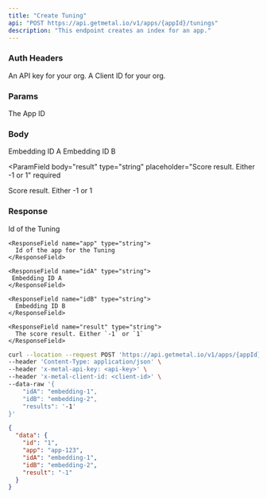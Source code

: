 ```yaml
---
title: "Create Tuning"
api: "POST https://api.getmetal.io/v1/apps/{appId}/tunings"
description: "This endpoint creates an index for an app."
---
```


### Auth Headers

<ParamField required header="x-metal-api-key" type="string">
  An API key for your org.
</ParamField>

<ParamField required header="x-metal-client-id" type="string">
  A Client ID for your org.
</ParamField>

### Params

<ParamField required path="appId" type="string">
  The App ID
</ParamField>

### Body

<ParamField body="idA" type="string" placeholder="Embedding ID A" required>
  Embedding ID A
</ParamField>

<ParamField body="idB" type="string" placeholder="Embedding ID B" required>
  Embedding ID B
</ParamField>

<ParamField
  body="result"
  type="string"
  placeholder="Score result. Either -1 or 1"
  required
>
  Score result. Either -1 or 1
</ParamField>

### Response

<ResponseField name="data" type="Tuning Object">
  <Expandable title="properties">
    <ResponseField name="id" type="string">
      Id of the Tuning
    </ResponseField>

    <ResponseField name="app" type="string">
      Id of the app for the Tuning
    </ResponseField>

    <ResponseField name="idA" type="string">
     Embedding ID A
    </ResponseField>

    <ResponseField name="idB" type="string">
      Embedding ID B
    </ResponseField>

    <ResponseField name="result" type="string">
      The score result. Either `-1` or `1`
    </ResponseField>

  </Expandable>
</ResponseField>

<RequestExample>

```bash Example Request
curl --location --request POST 'https://api.getmetal.io/v1/apps/{appId}/tunings' \
--header 'Content-Type: application/json' \
--header 'x-metal-api-key: <api-key>' \
--header 'x-metal-client-id: <client-id>' \
--data-raw '{
    "idA": "embedding-1",
    "idB": "embedding-2",
    "results": '-1'
}'
```

</RequestExample>

<ResponseExample>

```json Response
{
  "data": {
    "id": "1",
    "app": "app-123",
    "idA": "embedding-1",
    "idB": "embedding-2",
    "result": "-1"
  }
}
```

</ResponseExample>
